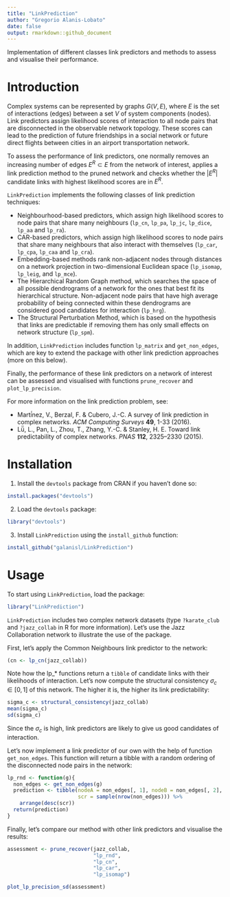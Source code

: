 ```yaml
---
title: "LinkPrediction"
author: "Gregorio Alanis-Lobato"
date: false
output: rmarkdown::github_document
---
```


Implementation of different classes link predictors and methods to assess and 
visualise their performance.

# Introduction

Complex systems can be represented by graphs $G(V, E)$, where $E$ is the set of
interactions (edges) between a set $V$ of system components (nodes). Link 
predictors assign likelihood scores of interaction to all node pairs that are
disconnected in the observable network topology. These scores can lead to the
prediction of future friendships in a social network or future direct flights 
between cities in an airport transportation network.

To assess the performance of link predictors, one normally removes an increasing
number of edges $E^R \subset E$ from the network of interest, applies a link 
prediction method to the pruned network and checks whether the $|E^R|$ candidate
links with highest likelihood scores are in $E^R$.

`LinkPrediction` implements the following classes of link prediction techniques:

- Neighbourhood-based predictors, which assign high likelihood scores to node 
pairs that share many neighbours (`lp_cn`, `lp_pa`, `lp_jc`, `lp_dice`, `lp_aa`
and `lp_ra`).
- CAR-based predictors, which assign high likelihood scores to node pairs that 
share many neighbours that also interact with themselves (`lp_car`, `lp_cpa`, 
`lp_caa` and `lp_cra`).
- Embedding-based methods rank non-adjacent nodes through distances on a network 
projection in two-dimensional Euclidean space (`lp_isomap`, `lp_leig`, and 
`lp_mce`).
- The Hierarchical Random Graph method, which searches the space of all possible
dendrograms of a network for the ones that best fit its hierarchical structure. 
Non-adjacent node pairs that have high average probability of being connected 
within these dendrograms are considered good candidates for interaction 
(`lp_hrg`).
- The Structural Perturbation Method, which is based on the hypothesis that 
links are predictable if removing them has only small effects on network 
structure (`lp_spm`).

In addition, `LinkPrediction` includes function `lp_matrix` and `get_non_edges`,
which are key to extend the package with other link prediction approaches (more 
on this below).

Finally, the performance of these link predictors on a network of interest can
be assessed and visualised with functions `prune_recover` and 
`plot_lp_precision`.

For more information on the link prediction problem, see:

- Martí́nez, V., Berzal, F. & Cubero, J.-C. A survey of link prediction in
complex networks. *ACM Computing Surveys* **49**, 1-33 (2016).
- Lü̈, L., Pan, L., Zhou, T., Zhang, Y.-C. & Stanley, H. E. Toward link
predictability of complex networks. *PNAS* **112**, 2325–2330 (2015).

# Installation

1. Install the `devtools` package from CRAN if you haven't done so:

```r
install.packages("devtools")
```

2. Load the `devtools` package:

```r
library("devtools")
```

3. Install `LinkPrediction` using the `install_github` function:

```r
install_github("galanisl/LinkPrediction")
```

# Usage

To start using `LinkPrediction`, load the package:

```r
library("LinkPrediction")
```

`LinkPrediction` includes two complex network datasets (type `?karate_club` and
`?jazz_collab` in R for more information). Let's use the Jazz Collaboration 
network to illustrate the use of the package.

First, let's apply the Common Neighbours link predictor to the network:

```r
(cn <- lp_cn(jazz_collab))
```

Note how the lp_* functions return a `tibble` of candidate links with their 
likelihoods of interaction. Let's now compute the structural consistency 
$\sigma_c \in [0, 1]$ of this network. The higher it is, the higher its link 
predictability:

```r
sigma_c <- structural_consistency(jazz_collab)
mean(sigma_c)
sd(sigma_c)
```

Since the $\sigma_c$ is high, link predictors are likely to give us good 
candidates of interaction.

Let's now implement a link predictor of our own with the help of function 
`get_non_edges`. This function will return a tibble with a random ordering of 
the disconnected node pairs in the network:

```r
lp_rnd <- function(g){
  non_edges <- get_non_edges(g)
  prediction <- tibble(nodeA = non_edges[, 1], nodeB = non_edges[, 2],
                       scr = sample(nrow(non_edges))) %>% 
    arrange(desc(scr))
  return(prediction)
}
```

Finally, let's compare our method with other link predictors and visualise the
results:

```r
assessment <- prune_recover(jazz_collab, 
                            "lp_rnd", 
                            "lp_cn", 
                            "lp_car", 
                            "lp_isomap")

plot_lp_precision_sd(assessment)
```
